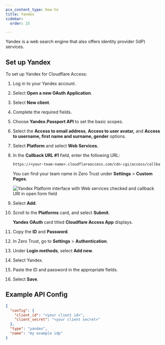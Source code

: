 ```yaml
---
pcx_content_type: how-to
title: Yandex
sidebar:
  order: 25

---
```


Yandex is a web search engine that also offers identity provider (IdP) services.

## Set up Yandex

To set up Yandex for Cloudflare Access:

1. Log in to your Yandex account.

2. Select **Open a new OAuth Application**.

3. Select **New client**.

4. Complete the required fields.

5. Choose **Yandex.Passport API** to set the basic scopes.

6. Select the **Access to email address**, **Access to user avatar,** and **Access to username, first name and surname, gender** options.

7. Select **Platform** and select **Web Services.**

8. In the **Callback URL #1** field, enter the following URL:

   ```txt
   https://<your-team-name>.cloudflareaccess.com/cdn-cgi/access/callback
   ```

   You can find your team name in Zero Trust under **Settings** > **Custom Pages**.

   ![Yandex Platform interface with Web services checked and callback URI in open form field](~/assets/images/cloudflare-one/identity/yandex/yandex-3.png)

9. Select **Add**.

10. Scroll to the **Platforms** card, and select **Submit**.

    **Yandex OAuth** card titled **Cloudflare Access App** displays.

11. Copy the **ID** and **Password**.

12. In Zero Trust, go to **Settings** > **Authentication**.

13. Under **Login methods**, select **Add new**.

14. Select Yandex.

15. Paste the ID and password in the appropriate fields.

16. Select **Save**.

## Example API Config

```json
{
  "config": {
    "client_id": "<your client id>",
    "client_secret": "<your client secret>"
  },
  "type": "yandex",
  "name": "my example idp"
}
```
